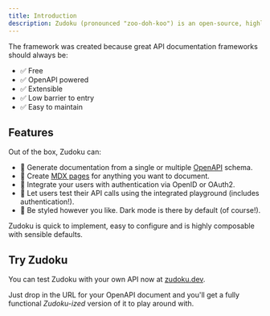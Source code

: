 ```yaml
---
title: Introduction
description: Zudoku (pronounced "zoo-doh-koo") is an open-source, highly customizable API documentation framework for building quality developer experiences using MDX and OpenAPI.
---
```


The framework was created because great API documentation frameworks should always be:

- ✅ Free
- ✅ OpenAPI powered
- ✅ Extensible
- ✅ Low barrier to entry
- ✅ Easy to maintain

## Features

Out of the box, Zudoku can:

- 🚀 Generate documentation from a single or multiple [OpenAPI](https://www.openapis.org/) schema.
- 📄 Create [MDX pages](https://mdxjs.com/) for anything you want to document.
- 🔐 Integrate your users with authentication via OpenID or OAuth2.
- 🧪 Let users test their API calls using the integrated playground (includes authentication!).
- 🎨 Be styled however you like. Dark mode is there by default (of course!).

Zudoku is quick to implement, easy to configure and is highly composable with sensible defaults.

## Try Zudoku

You can test Zudoku with your own API now at [zudoku.dev](https://zudoku.dev).

Just drop in the URL for your OpenAPI document and you'll get a fully functional _Zudoku-ized_ version of it to play around with.
